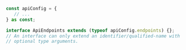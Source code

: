 ```typescript
 const apiConfig = {
    // ...
 } as const;

 interface ApiEndpoints extends (typeof apiConfig.endpoints) {};
 // An interface can only extend an identifier/qualified-name with 
 // optional type arguments.
```